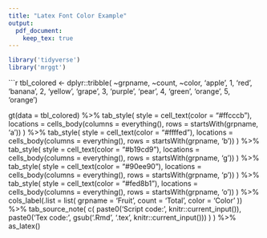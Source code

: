 ```yaml
---
title: "Latex Font Color Example"
output:
  pdf_document:
    keep_tex: true
---
```


```r
library('tidyverse')
library('mrggt')
```


```r
tbl_colored <- dplyr::tribble( ~grpname, ~count, ~color,
                               'apple', 1, 'red',
                               'banana', 2, 'yellow',
                               'grape', 3, 'purple',
                               'pear', 4, 'green',
                               'orange', 5, 'orange')

gt(data = tbl_colored) %>%
  tab_style(
    style = cell_text(color = "#ffcccb"),
    locations = cells_body(columns = everything(),
                           rows = startsWith(grpname, 'a'))
  ) %>%
  tab_style(
    style = cell_text(color = "#ffffed"),
    locations = cells_body(columns = everything(),
                           rows = startsWith(grpname, 'b'))
  ) %>%
  tab_style(
    style = cell_text(color = "#b19cd9"),
    locations = cells_body(columns = everything(),
                           rows = startsWith(grpname, 'g'))
  ) %>%
  tab_style(
    style = cell_text(color = "#90ee90"),
    locations = cells_body(columns = everything(),
                           rows = startsWith(grpname, 'p'))
  ) %>%
  tab_style(
    style = cell_text(color = "#fed8b1"),
    locations = cells_body(columns = everything(),
                           rows = startsWith(grpname, 'o'))
  ) %>%
  cols_label(.list = list(
    grpname = 'Fruit',
    count = 'Total',
    color = 'Color'
  )) %>%
  tab_source_note(
    c(
      paste0('Script code: ', knitr::current_input()),
      paste0('Tex code: ', gsub('.Rmd', '.tex', knitr::current_input()))
    )
  ) %>%
  as_latex() 
